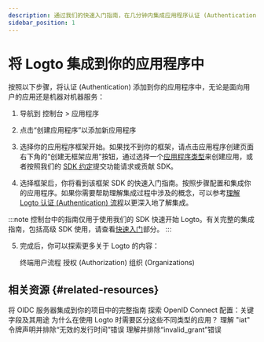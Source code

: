 ```yaml
---
description: 通过我们的快速入门指南，在几分钟内集成应用程序认证 (Authentication) 和身份联合。
sidebar_position: 1
---
```


# 将 Logto 集成到你的应用程序中

按照以下步骤，将认证 (Authentication) 添加到你的应用程序中，无论是面向用户的应用还是机器对机器服务：

1. 导航到 <CloudLink to="/applications">控制台 > 应用程序</CloudLink>

2. 点击“创建应用程序”以添加新应用程序

3. 选择你的应用程序框架开始。如果找不到你的框架，请点击应用程序创建页面右下角的“创建无框架应用”按钮，通过选择一个[应用程序类型](/integrate-logto/application-data-structure/#application-types)来创建应用，或者按照我们的 [SDK 约定](/developers/sdk-conventions)提交功能请求或贡献 SDK。

4. 选择框架后，你将看到该框架 SDK 的快速入门指南。按照步骤配置和集成你的应用程序。如果你需要帮助理解集成过程中涉及的概念，可以参考[理解 Logto 认证 (Authentication) 流程](/integrate-logto/integrate-logto-into-your-application/understand-authentication-flow/)以更深入地了解集成。

:::note
控制台中的指南仅用于使用我们的 SDK 快速开始 Logto。有关完整的集成指南，包括高级 SDK 使用，请查看[快速入门](/quick-starts)部分。
:::

5. 完成后，你可以探索更多关于 Logto 的内容：

   <Url href="/end-user-flows">终端用户流程</Url>
   <Url href="/authorization">授权 (Authorization)</Url>
   <Url href="/organizations">组织 (Organizations)</Url>

## 相关资源 \{#related-resources}

<Url href="https://blog.logto.io/complete-guide-to-integrating-oidc-server">
  将 OIDC 服务器集成到你的项目中的完整指南
</Url>

<Url href="https://blog.logto.io/exploring-oidc-configuration">
  探索 OpenID Connect 配置：关键字段及其用途
</Url>

<Url href="https://blog.logto.io/reveal-public-and-confidential-clients">
  为什么在使用 Logto 时需要区分这些不同类型的应用？
</Url>

<Url href="https://blog.logto.io/troubleshooting-invalid-issued-at-time-error">
  理解 "iat" 令牌声明并排除“无效的发行时间”错误
</Url>

<Url href="https://blog.logto.io/troubleshoot-invalid-grant-error">
  理解并排除“invalid_grant”错误
</Url>
